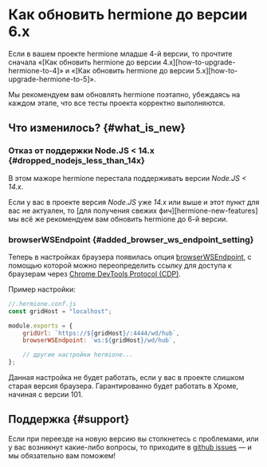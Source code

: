 
# Как обновить hermione до версии 6.x

<Admonition type="warning">
Если в вашем проекте hermione младше 4-й версии, то прочтите сначала «[Как обновить hermione до версии 4.x][how-to-upgrade-hermione-to-4]» и «[Как обновить hermione до версии 5.x][how-to-upgrade-hermione-to-5]».

Мы рекомендуем вам обновлять hermione поэтапно, убеждаясь на каждом этапе, что все тесты проекта корректно выполняются.

</Admonition>

## Что изменилось? {#what_is_new}

### Отказ от поддержки Node.JS < 14.x {#dropped_nodejs_less_than_14x}

В этом мажоре hermione перестала поддерживать версии _Node.JS < 14.x_.

Если у вас в проекте версия _Node.JS_ уже _14.x_ или выше и этот пункт для вас не актуален, то [для получения свежих фич][hermione-new-features] мы всё же рекомендуем вам обновить hermione до 6-й версии.

### browserWSEndpoint {#added_browser_ws_endpoint_setting}

Теперь в настройках браузера появилась опция [browserWSEndpoint][browser-ws-endpoint], с помощью которой можно переопределить ссылку для доступа к браузерам через [Chrome DevTools Protocol (CDP)][how-to-use-cdp].

Пример настройки:

```javascript
//.hermione.conf.js
const gridHost = "localhost";

module.exports = {
    gridUrl: `https://${gridHost}/:4444/wd/hub`,
    browserWSEndpoint: `ws:${gridHost}/wd/hub`,

    // другие настройки hermione...
};
```

<Admonition type="warning">
    Данная настройка не будет работать, если у вас в проекте слишком старая версия браузера.
    Гарантированно будет работать в Хроме, начиная с версии 101.
</Admonition>

## Поддержка {#support}

Если при переезде на новую версию вы столкнетесь с проблемами, или у вас возникнут какие-либо вопросы, то приходите в [github issues][gh-issues] — и мы обязательно вам поможем!

[how-to-upgrade-hermione-to-4]: ../migrations/how-to-upgrade-hermione-to-4
[how-to-upgrade-hermione-to-5]: ../migrations/how-to-upgrade-hermione-to-5
[browser-ws-endpoint]: ../config/browsers#browser_ws_endpoint
[how-to-use-cdp]: ../guides/how-to-use-cdp
[gh-issues]: https://github.com/gemini-testing/testplane/issues
